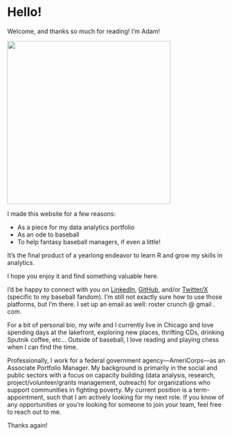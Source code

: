# Hello! {.unnumbered}

Welcome, and thanks so much for reading! I'm Adam!

![](pic_Adam_Headshot.jpg){fig-align="left" width="377"}

I made this website for a few reasons:

-   As a piece for my data analytics portfolio
-   As an ode to baseball
-   To help fantasy baseball managers, if even a little!

It's the final product of a yearlong endeavor to learn R and grow my skills in analytics.

I hope you enjoy it and find something valuable here.

I'd be happy to connect with you on [LinkedIn](https://www.linkedin.com/in/adamferalio/){target="_blank"}, [GitHub](https://github.com/feralad){target="_blank"}, and/or [Twitter/X](https://twitter.com/RosterCrunch){target="_blank"} (specific to my baseball fandom). I'm still not exactly sure how to use those platforms, but I'm there. I set up an email as well: roster  crunch  @  gmail  .  com. 

For a bit of personal bio, my wife and I currently live in Chicago and love spending days at the lakefront, exploring new places, thrifting CDs, drinking Sputnik coffee, etc... Outside of baseball, I love reading and playing chess when I can find the time.

Professionally, I work for a federal government agency---AmeriCorps---as an Associate Portfolio Manager. My background is primarily in the social and public sectors with a focus on capacity building (data analysis, research, project/volunteer/grants management, outreach) for organizations who support communities in fighting poverty. My current position is a term-appointment, such that I am actively looking for my next role. If you know of any opportunities or you're looking for someone to join your team, feel free to reach out to me.

Thanks again!
